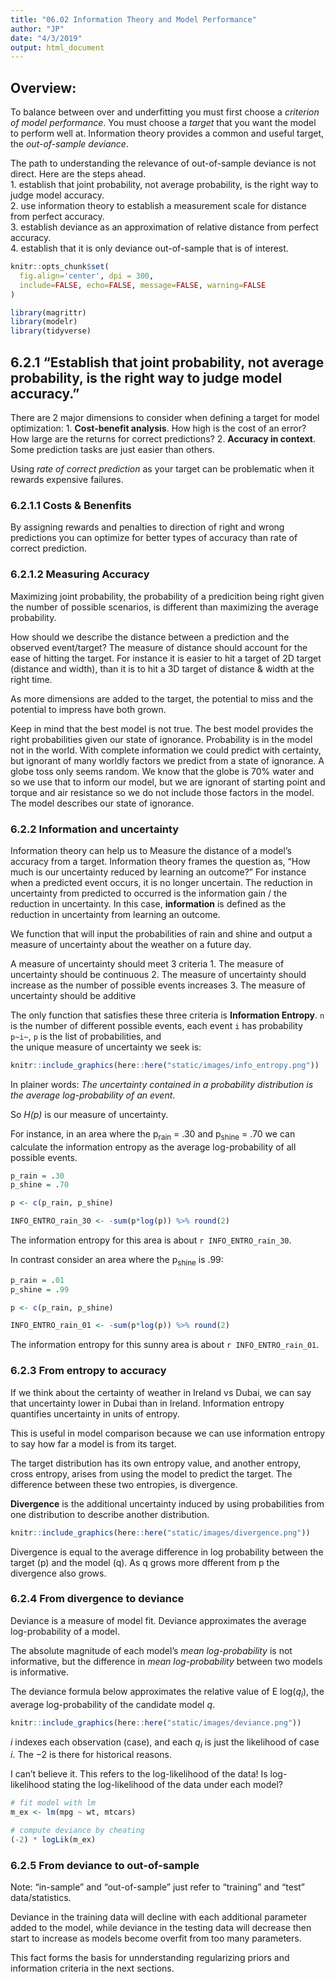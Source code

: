 ```yaml
---
title: "06.02 Information Theory and Model Performance"
author: "JP"
date: "4/3/2019"
output: html_document
---
```


## Overview: 
To balance between over and underfitting you must first choose a *criterion of model performance*. You must choose a *target* that you want the model to perform well at. Information theory provides a common and useful target, the *out-of-sample deviance*.

The path to understanding the relevance of out-of-sample deviance is not direct. Here are the steps ahead.  
    1. establish that joint probability, not average probability, is the right way to judge model accuracy.  
    2. use information theory to establish a measurement scale for distance from perfect accuracy.  
    3. establish deviance as an approximation of relative distance from perfect accuracy.  
    4. establish that it is only deviance out-of-sample that is of interest.  

```r
knitr::opts_chunk$set(
  fig.align='center', dpi = 300, 
  include=FALSE, echo=FALSE, message=FALSE, warning=FALSE
)
```

```r
library(magrittr)
library(modelr)
library(tidyverse)
```

## 6.2.1 "Establish that joint probability, not average probability, is the right way to judge model accuracy."
There are 2 major dimensions to consider when defining a target for model optimization: 
    1. **Cost-benefit analysis**. How high is the cost of an error? How large are the returns for correct predictions? 
    2. **Accuracy in context**. Some prediction tasks are just easier than others. 

Using *rate of correct prediction* as your target can be problematic when it rewards expensive failures. 

### 6.2.1.1 Costs & Benenfits
By assigning rewards and penalties to direction of right and wrong predictions you can optimize for better types of accuracy than rate of correct prediction. 

### 6.2.1.2 Measuring Accuracy
Maximizing joint probability, the probability of a predicition being right given the number of possible scenarios, is different than maximizing the average probability.

How should we describe the distance between a prediction and the observed event/target? The measure of distance should account for the ease of hitting the target. For instance it is easier to hit a target of 2D target (distance and width), than it is to hit a 3D target of distance & width at the right time. 

As more dimensions are added to the target, the potential to miss and the potential to impress have both grown. 

Keep in mind that the best model is not true. The best model provides the right probabilities given our state of ignorance. Probability is in the model not in the world. With complete information we could predict with certainty, but ignorant of many worldly factors we predict from a state of ignorance. A globe toss only seems random. We know that the globe is 70% water and so we use that to inform our model, but we are ignorant of starting point and torque and air resistance so we do not include those factors in the model. The model describes our state of ignorance.

### 6.2.2 Information and uncertainty
Information theory can help us to Measure the distance of a model's accuracy from a target. Information theory frames the question as, "How much is our uncertainty reduced by learning an outcome?" For instance when a predicted event occurs, it is no longer uncertain. The reduction in uncertainty from predicted to occurred is the information gain / the reduction in uncertainty. 
In this case, **information** is defined as the reduction in uncertainty from learning an outcome. 

We function that will input the probabilities of rain and shine and output a measure of uncertainty about the weather on a future day.

A measure of uncertainty should meet 3 criteria
    1. The measure of uncertainty should be continuous
    2. The measure of uncertainty should increase as the number of possible events increases
    3. The measure of uncertainty should be additive
    
The only function that satisfies these three criteria is **Information Entropy**. 
    `n` is the number of different possible events,
    each event `i` has probability `p~i~`, 
    `p` is the list of probabilities, and  
    the unique measure of uncertainty we seek is:
```r
knitr::include_graphics(here::here("static/images/info_entropy.png"))
```

In plainer words: *The uncertainty contained in a probability distribution is the average log-probability of an event*.

So *H(p)* is our measure of uncertainty. 

For instance, in an area where the p~rain~ = .30 and p~shine~ = .70 we can calculate the information entropy as the average log-probability of all possible events.
```r
p_rain = .30  
p_shine = .70

p <- c(p_rain, p_shine)

INFO_ENTRO_rain_30 <- -sum(p*log(p)) %>% round(2)
```

The information entropy for this area is about `r INFO_ENTRO_rain_30`.

In contrast consider an area where the p~shine~ is .99:
```r
p_rain = .01  
p_shine = .99

p <- c(p_rain, p_shine)

INFO_ENTRO_rain_01 <- -sum(p*log(p)) %>% round(2)
```

The information entropy for this sunny area is about `r INFO_ENTRO_rain_01`.

### 6.2.3 From entropy to accuracy
If we think about the certainty of weather in Ireland vs Dubai, we can say that  uncertainty lower in Dubai than in Ireland. Information entropy quantifies uncertainty in units of entropy. 

This is useful in model comparison because we can use information entropy to say how far a model is from its target. 

The target distribution has its own entropy value, and another entropy, cross entropy, arises from using the model to predict the target. The difference between these two entropies, is divergence.

**Divergence** is the additional uncertainty induced by using probabilities from one distribution to describe another distribution. 

```r
knitr::include_graphics(here::here("static/images/divergence.png"))
```

Divergence is equal to the average difference in log probability between the target (p) and the model (q). As q grows more dfferent from p the divergence also grows. 

### 6.2.4 From divergence to deviance
Deviance is a measure of model fit. Deviance approximates the average log-probability of a model. 

The absolute magnitude of each model's *mean log-probability* is not informative, but the difference in *mean log-probability* between two models is informative. 

The deviance formula below approximates the relative value of E log(*q~i~*), the average log-probability of the candidate model *q*.

```r
knitr::include_graphics(here::here("static/images/deviance.png"))
```

*i* indexes each observation (case), and each *q~i~* is just the likelihood of case *i*. The −2 is there for historical reasons. 

I can't believe it. This refers to the log-likelihood of the data! Is log-likelihood stating the log-likelihood of the data under each model? 
```r
# fit model with lm 
m_ex <- lm(mpg ~ wt, mtcars) 

# compute deviance by cheating 
(-2) * logLik(m_ex)
```

### 6.2.5 From deviance to out-of-sample
Note: "in-sample" and "out-of-sample" just refer to "training" and "test" data/statistics.

Deviance in the training data will decline with each additional parameter added to the model, while deviance in the testing data will decrease then start to increase as models become overfit from too many parameters. 

This fact forms the basis for unnderstanding regularizing priors and information criteria in the next sections.
